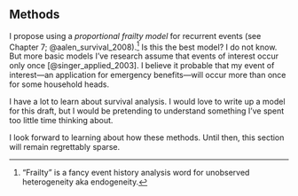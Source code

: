 ## Methods {- #methods-3}

I propose using a *proportional frailty model* for recurrent events (see Chapter 7; @aalen_survival_2008).^["Frailty" is a fancy event history analysis word for unobserved heterogeneity aka endogeneity.] Is this the best model? I do not know. But more basic models I've research assume that events of interest occur only once [@singer_applied_2003]. I believe it probable that my event of interest---an application for emergency benefits---will occur more than once for some household heads.

I have a lot to learn about survival analysis. I would love to write up a model for this draft, but I would be pretending to understand something I've spent too little time thinking about.

I look forward to learning about how these methods. Until then, this section will remain regrettably sparse.
